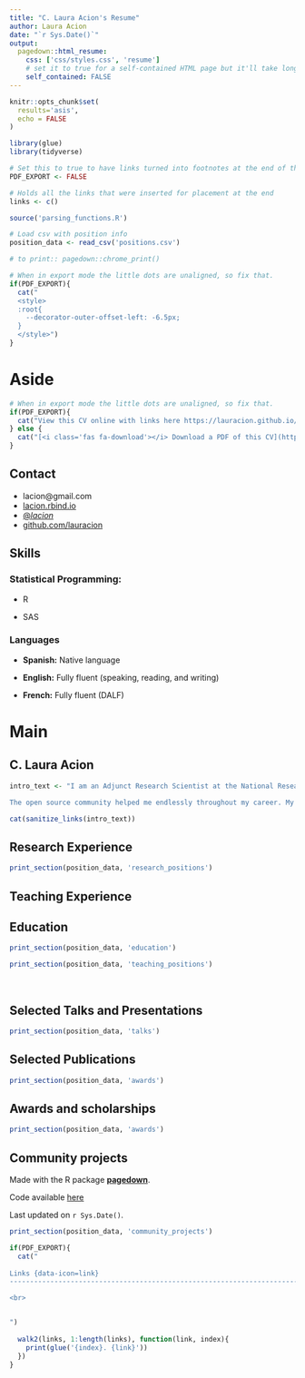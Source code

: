 ```yaml
---
title: "C. Laura Acion's Resume"
author: Laura Acion
date: "`r Sys.Date()`"
output:
  pagedown::html_resume:
    css: ['css/styles.css', 'resume']
    # set it to true for a self-contained HTML page but it'll take longer to render
    self_contained: FALSE
---
```


```r
knitr::opts_chunk$set(
  results='asis', 
  echo = FALSE
)

library(glue)
library(tidyverse)

# Set this to true to have links turned into footnotes at the end of the document
PDF_EXPORT <- FALSE

# Holds all the links that were inserted for placement at the end
links <- c()

source('parsing_functions.R')

# Load csv with position info
position_data <- read_csv('positions.csv')

# to print:: pagedown::chrome_print()

```


```r
# When in export mode the little dots are unaligned, so fix that. 
if(PDF_EXPORT){
  cat("
  <style>
  :root{
    --decorator-outer-offset-left: -6.5px;
  }
  </style>")
}
```


Aside
================================================================================

```r
# When in export mode the little dots are unaligned, so fix that. 
if(PDF_EXPORT){
  cat("View this CV online with links here https://lauracion.github.io/my_cv/")
} else {
  cat("[<i class='fas fa-download'></i> Download a PDF of this CV](https://github.com/lauracion/my_cv/blob/master/Acion_Resume.pdf)")
}
```

Contact {#contact}
-------------------------------------------------------------------------------
- <i class="fa fa-envelope"></i> lacion@gmail.com
- <i class="fa fa-home"></i> [lacion.rbind.io](https://lacion.rbind.io)
- <i class="fa fa-twitter"></i> [\@_lacion_](https://twitter.com/_lacion_)
- <i class="fa fa-github"></i> [github.com/lauracion](https://github.com/lauracion)


Skills {#skills}
-------------------------------------------------------------------------------

### Statistical Programming:

- R

- SAS

### Languages {#languages}

- **Spanish:** Native language

- **English:** Fully fluent (speaking, reading, and writing)

- **French:** Fully fluent (DALF)



Main
===============================================================================
C. Laura Acion {#title}
-------------------------------------------------------------------------------


```r
intro_text <- "I am an Adjunct Research Scientist at the National Research Council in Argentina (CONICET). I work at the Instituto de Calculo, FCEN, UBA where I lead a data science research group focusing on the extraction of knowledge from electronic medical records. My goal in this part of my career is to switch from paid-walled science to open science. I am passionate about changing the way applied stats is taught and practiced. I am active in the academic publishing world, where I am the creator and Associate Editor of The American Journal of Drug and Alcohol Abuse’s Methods for Addiction Research Section. 

The open source community helped me endlessly throughout my career. My way to give back to it is by helping the R community grow in Latin America. Among other roles in the R community, I am part of the R-Ladies Global Leaderhsip Team. I try to be involved and help as much as possible in any project that adds transparency and openness to research. I am passionate about ways to improve data analysis teaching, too. One of the roles I enjoy most is to help and mentor others. My passions are potentiated when they can flourish in Latin America."

cat(sanitize_links(intro_text))
```



Research Experience {data-icon=laptop}
-------------------------------------------------------------------------------

```r
print_section(position_data, 'research_positions')
```


Teaching Experience {data-icon=chalkboard-teacher}
-------------------------------------------------------------------------------


Education {data-icon=graduation-cap data-concise=true}
-------------------------------------------------------------------------------

```r
print_section(position_data, 'education')
```


```r
print_section(position_data, 'teaching_positions')
```

<br>

Selected Talks and Presentations {data-icon=group}
-------------------------------------------------------------------------------

```r
print_section(position_data, 'talks')

```

Selected Publications {data-icon=book-open}
--------------------------------------------------------------------------------

```r
print_section(position_data, 'awards')

```

Awards and scholarships
-------------------------------------------------------------------------------

```r
print_section(position_data, 'awards')

```

Community projects {data-icon=group}
-------------------------------------------------------------------------------

::: aside

Made with the R package [**pagedown**](https://github.com/rstudio/pagedown). 

Code available [here](https://github.com/lauracion/my_cv)

Last updated on `r Sys.Date()`.

:::

```r
print_section(position_data, 'community_projects')
```



```r
if(PDF_EXPORT){
  cat("
  
Links {data-icon=link}
--------------------------------------------------------------------------------

<br>


")
  
  walk2(links, 1:length(links), function(link, index){
    print(glue('{index}. {link}'))
  })
}
```



